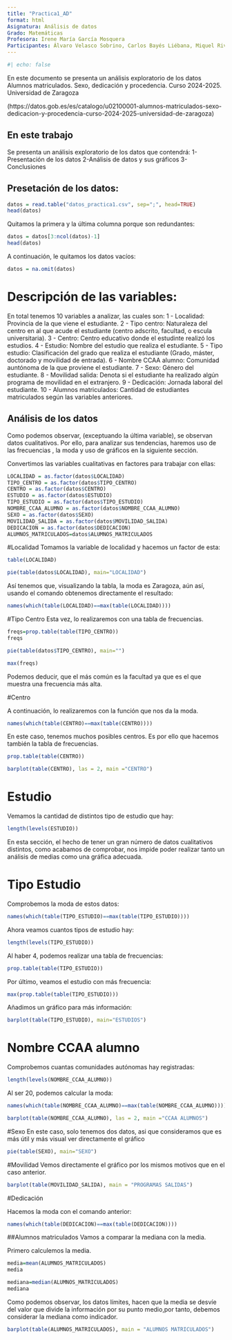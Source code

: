 ```yaml
---
title: "Practica1_AD"
format: html
Asignatura: Análisis de datos
Grado: Matemáticas
Profesora: Irene María García Mosquera
Participantes: Álvaro Velasco Sobrino, Carlos Bayés Liébana, Miquel Rivas Vanrell
---
```


```r
#| echo: false
```

En este documento se presenta un análisis exploratorio de los datos Alumnos matriculados. Sexo, dedicación y procedencia. Curso 2024-2025. Universidad de Zaragoza

(https://datos.gob.es/es/catalogo/u02100001-alumnos-matriculados-sexo-dedicacion-y-procedencia-curso-2024-2025-universidad-de-zaragoza)

## En este trabajo

Se presenta un análisis exploratorio de los datos que contendrá: 1-Presentación de los datos 2-Análisis de datos y sus gráficos 3-Conclusiones

## Presetación de los datos:

```r
datos = read.table("datos_practica1.csv", sep=";", head=TRUE)
head(datos)
```

Quitamos la primera y la última columna porque son redundantes:

```r
datos = datos[3:ncol(datos)-1]
head(datos)
```

A continuación, le quitamos los datos vacíos:

```r
datos = na.omit(datos)
```

# Descripción de las variables:

En total tenemos 10 variables a analizar, las cuales son: 1 - Localidad: Provincia de la que viene el estudiante. 2 - Tipo centro: Naturaleza del centro en al que acude el estudiante (centro adscrito, facultad, o escula universitaria). 3 - Centro: Centro educativo donde el estudinte realizó los estudios. 4 - Estudio: Nombre del estudio que realiza el estudiante. 5 - Tipo estudio: Clasificación del grado que realiza el estudiante (Grado, máster, doctorado y movilidad de entrada). 6 - Nombre CCAA alumno: Comunidad auntónoma de la que proviene el estudiante. 7 - Sexo: Género del estudiante. 8 - Movilidad salida: Denota si el estudiante ha realizado algún programa de movilidad en el extranjero. 9 - Dedicación: Jornada laboral del estudiante. 10 - Alumnos matriculados: Cantidad de estudiantes matriculados según las variables anteriores.

## Análisis de los datos

Como podemos observar, (exceptuando la última variable), se observan datos cualitativos. Por ello, para analizar sus tendencias, haremos uso de las frecuencias , la moda y uso de gráficos en la siguiente sección.

Convertimos las variables cualitativas en factores para trabajar con ellas:

```r
LOCALIDAD = as.factor(datos$LOCALIDAD)
TIPO_CENTRO = as.factor(datos$TIPO_CENTRO)
CENTRO = as.factor(datos$CENTRO)
ESTUDIO = as.factor(datos$ESTUDIO)
TIPO_ESTUDIO = as.factor(datos$TIPO_ESTUDIO)
NOMBRE_CCAA_ALUMNO = as.factor(datos$NOMBRE_CCAA_ALUMNO)
SEXO = as.factor(datos$SEXO)
MOVILIDAD_SALIDA = as.factor(datos$MOVILIDAD_SALIDA)
DEDICACION = as.factor(datos$DEDICACION)
ALUMNOS_MATRICULADOS=datos$ALUMNOS_MATRICULADOS
```

#Localidad Tomamos la variable de localidad y hacemos un factor de esta:

```r
table(LOCALIDAD)
```

```r
pie(table(datos$LOCALIDAD), main="LOCALIDAD")
```

Así tenemos que, visualizando la tabla, la moda es Zaragoza, aún así, usando el comando obtenemos directamente el resultado:

```r
names(which(table(LOCALIDAD)==max(table(LOCALIDAD))))
```

#Tipo Centro Esta vez, lo realizaremos con una tabla de frecuencias.

```r
freqs=prop.table(table(TIPO_CENTRO))
freqs

```

```r
pie(table(datos$TIPO_CENTRO), main="")
```

```r
max(freqs)
```

Podemos deducir, que el más común es la facultad ya que es el que muestra una frecuencia más alta.

#Centro

A continuación, lo realizaremos con la función que nos da la moda.

```r
names(which(table(CENTRO)==max(table(CENTRO))))
```

En este caso, tenemos muchos posibles centros. Es por ello que hacemos también la tabla de frecuencias.

```r
prop.table(table(CENTRO))
```

```r
barplot(table(CENTRO), las = 2, main ="CENTRO")
```

# Estudio

Vemamos la cantidad de distintos tipo de estudio que hay:

```r
length(levels(ESTUDIO))
```

En esta sección, el hecho de tener un gran número de datos cualitativos distintos, como acabamos de comprobar, nos impide poder realizar tanto un análisis de medias como una gráfica adecuada.

# Tipo Estudio

Comprobemos la moda de estos datos:

```r
names(which(table(TIPO_ESTUDIO)==max(table(TIPO_ESTUDIO))))
```

Ahora veamos cuantos tipos de estudio hay:

```r
length(levels(TIPO_ESTUDIO))
```

Al haber 4, podemos realizar una tabla de frecuencias:

```r
prop.table(table(TIPO_ESTUDIO))
```

Por último, veamos el estudio con más frecuencia:

```r
max(prop.table(table(TIPO_ESTUDIO)))

```

Añadimos un gráfico para más información:

```r
barplot(table(TIPO_ESTUDIO), main="ESTUDIOS")
```

# Nombre CCAA alumno

Comprobemos cuantas comunidades autónomas hay registradas:

```r
length(levels(NOMBRE_CCAA_ALUMNO))
```

Al ser 20, podemos calcular la moda:

```r
names(which(table(NOMBRE_CCAA_ALUMNO)==max(table(NOMBRE_CCAA_ALUMNO))))
```

```r
barplot(table(NOMBRE_CCAA_ALUMNO), las = 2, main ="CCAA ALUMNOS")
```

#Sexo En este caso, solo tenemos dos datos, asi que consideramos que es más útil y más visual ver directamente el gráfico

```r
pie(table(SEXO), main="SEXO")
```

#Movilidad Vemos directamente el gráfico por los mismos motivos que en el caso anterior.

```r
barplot(table(MOVILIDAD_SALIDA), main = "PROGRAMAS SALIDAS")
```

#Dedicación

Hacemos la moda con el comando anterior:

```r
names(which(table(DEDICACION)==max(table(DEDICACION))))
```

##Alumnos matriculados Vamos a comparar la mediana con la media.

Primero calculemos la media.

```r
media=mean(ALUMNOS_MATRICULADOS)
media
```

```r
mediana=median(ALUMNOS_MATRICULADOS)
mediana
```

Como podemos observar, los datos límites, hacen que la media se desvíe del valor que divide la información por su punto medio,por tanto, debemos considerar la mediana como indicador.

```r
barplot(table(ALUMNOS_MATRICULADOS), main = "ALUMNOS MATRICULADOS")
```
